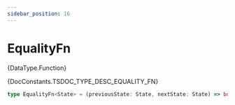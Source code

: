 ```yaml
---
sidebar_position: 16
---
```



# EqualityFn

<TypeDisplay>{DataType.Function}</TypeDisplay>

<MarkdownWrapper>{DocConstants.TSDOC_TYPE_DESC_EQUALITY_FN}</MarkdownWrapper>

```ts
type EqualityFn<State> = (previousState: State, nextState: State) => boolean
```
